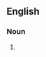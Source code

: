 {{also|Cardinal Nephew}}
==English==

===Noun===
{{en-noun|head=[[cardinal]] [[nephew]]}}

# {{alternative spelling of|cardinal-nephew}}